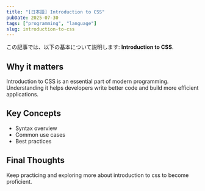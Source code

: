 ```yaml
---
title: "[日本語] Introduction to CSS"
pubDate: 2025-07-30
tags: ["programming", "language"]
slug: introduction-to-css
---
```


この記事では、以下の基本について説明します: **Introduction to CSS**.

## Why it matters

Introduction to CSS is an essential part of modern programming. Understanding it helps developers write better code and build more efficient applications.

## Key Concepts

- Syntax overview
- Common use cases
- Best practices

## Final Thoughts

Keep practicing and exploring more about introduction to css to become proficient.
